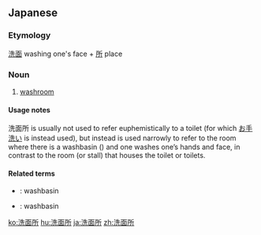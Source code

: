 ==Japanese==
{{ja-kanjitab|せん|めん|しょ|k3=じょ|yomi=on}}

===Etymology===
[[洗面]] washing one's face + [[所]] place

===Noun===
{{ja-noun|せんめんじょ}}

# [[washroom]]

====Usage notes====
洗面所 is usually not used to refer euphemistically to a toilet (for which [[お手洗い]] is instead used), but instead is used narrowly to refer to the room where there is a washbasin ({{ja-l|洗面台|せんめんだい|senmendai}}) and one washes one’s hands and face, in contrast to the room (or stall) that houses the toilet or toilets.

====Related terms====
* {{ja-l|洗面器|せんめんき|senmenki}}: washbasin
* {{ja-l|洗面台|せんめんだい|senmendai}}: washbasin

[[ko:洗面所]]
[[hu:洗面所]]
[[ja:洗面所]]
[[zh:洗面所]]